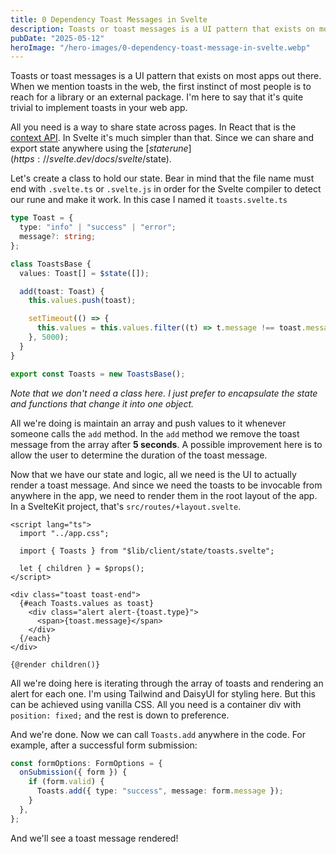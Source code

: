 ```yaml
---
title: 0 Dependency Toast Messages in Svelte
description: Toasts or toast messages is a UI pattern that exists on most apps outthere. When we mention toasts in the web, the first instinct of most people is usually to reach for a library or an external package. I'm here to say that it's quite trivial to implement toasts in your web app.
pubDate: "2025-05-12"
heroImage: "/hero-images/0-dependency-toast-message-in-svelte.webp"
---
```


Toasts or toast messages is a UI pattern that exists on most apps out there. When we mention toasts in the web, the first instinct of most people is to reach for a library or an external package. I'm here to say that it's quite trivial to implement toasts in your web app.

All you need is a way to share state across pages. In React that is the [context API](https://react.dev/reference/react/useContext). In Svelte it's much simpler than that. Since we can share and export state anywhere using the [$state rune](https://svelte.dev/docs/svelte/$state).

Let's create a class to hold our state. Bear in mind that the file name must end with `.svelte.ts` or `.svelte.js` in order for the Svelte compiler to detect our rune and make it work. In this case I named it `toasts.svelte.ts`

```typescript
type Toast = {
  type: "info" | "success" | "error";
  message?: string;
};

class ToastsBase {
  values: Toast[] = $state([]);

  add(toast: Toast) {
    this.values.push(toast);

    setTimeout(() => {
      this.values = this.values.filter((t) => t.message !== toast.message);
    }, 5000);
  }
}

export const Toasts = new ToastsBase();
```

_Note that we don't need a class here. I just prefer to encapsulate the state and functions that change it into one object._

All we're doing is maintain an array and push values to it whenever someone calls the `add` method. In the `add` method we remove the toast message from the array after **5 seconds**. A possible improvement here is to allow the user to determine the duration of the toast message.

Now that we have our state and logic, all we need is the UI to actually render a toast message. And since we need the toasts to be invocable from anywhere in the app, we need to render them in the root layout of the app. In a SvelteKit project, that's `src/routes/+layout.svelte`.

```svelte
<script lang="ts">
  import "../app.css";

  import { Toasts } from "$lib/client/state/toasts.svelte";

  let { children } = $props();
</script>

<div class="toast toast-end">
  {#each Toasts.values as toast}
    <div class="alert alert-{toast.type}">
      <span>{toast.message}</span>
    </div>
  {/each}
</div>

{@render children()}
```

All we're doing here is iterating through the array of toasts and rendering an alert for each one. I'm using Tailwind and DaisyUI for styling here. But this can be achieved using vanilla CSS. All you need is a container div with `position: fixed;` and the rest is down to preference.

And we're done. Now we can call `Toasts.add` anywhere in the code. For example, after a successful form submission:

```typescript
const formOptions: FormOptions = {
  onSubmission({ form }) {
    if (form.valid) {
      Toasts.add({ type: "success", message: form.message });
    }
  },
};
```

And we'll see a toast message rendered!

